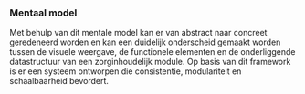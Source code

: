 ### Mentaal model

Met behulp van dit mentale model kan er van abstract naar concreet geredeneerd worden en kan een duidelijk onderscheid gemaakt worden tussen de visuele weergave, de functionele elementen en de onderliggende datastructuur van een zorginhoudelijk module. Op basis van dit framework is er een systeem ontworpen die consistentie, modulariteit en schaalbaarheid bevordert.
